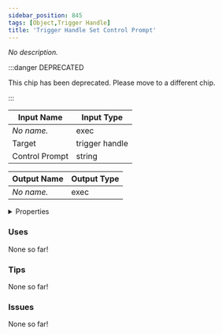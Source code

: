```yaml
---
sidebar_position: 845
tags: [Object,Trigger Handle]
title: 'Trigger Handle Set Control Prompt'
---
```


*No description.*

:::danger DEPRECATED

This chip has been deprecated. Please move to a different chip.

:::


<EsbSvg />

| Input Name | Input Type |
|-----------|-----------|
| *No name.* | exec |
| Target | trigger handle |
| Control Prompt | string |

| Output Name | Output Type |
|-----------|-----------|
| *No name.* | exec |


<details>
  <summary>Properties</summary>
  <div>
    <div>
    <table>
      <thead>
        <tr>
          <th>Is beta required?</th>
          <th>❌</th>
        </tr>
        <tr>
          <th>Is this chip a trolling risk?</th>
          <th>❌</th>
        </tr>
        <tr>
          <th>Is this chip a role assignment risk?</th>
          <th>❌</th>
        </tr>
        <tr>
          <th>Chip UUID</th>
          <th>f4bc9ad9-6050-4c89-b33d-3c780b357d95</th>
        </tr>
      </thead>
    </table>
    </div>
  </div>
</details>

### Uses

None so far!

### Tips

None so far!

### Issues

None so far!